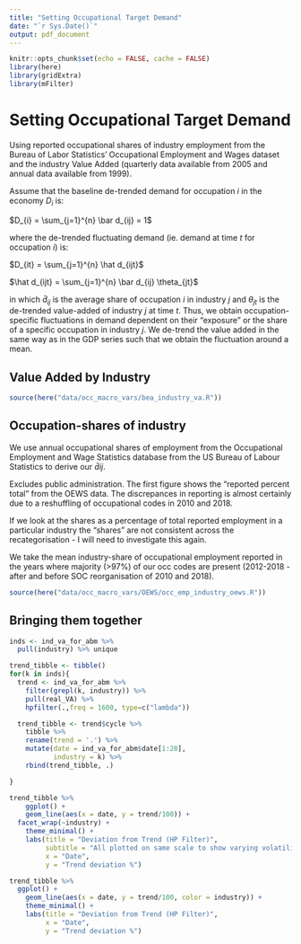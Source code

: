```yaml
---
title: "Setting Occupational Target Demand"
date: "`r Sys.Date()`"
output: pdf_document
---
```


```r

knitr::opts_chunk$set(echo = FALSE, cache = FALSE)
library(here)
library(gridExtra)
library(mFilter)

```

# Setting Occupational Target Demand

Using reported occupational shares of industry employment from the Bureau of Labor Statistics’ Occupational Employment and Wages dataset and the industry Value Added (quarterly data available from 2005 and annual data available from 1999).

Assume that the baseline de-trended demand for occupation $i$ in the economy $D_{i}$ is:

$D_{i} = \sum_{j=1}^{n} \bar d_{ij} = 1$

where the de-trended fluctuating demand (ie. demand at time $t$ for occupation $i$) is:

$D_{it} = \sum_{j=1}^{n} \hat d_{ijt}$

$\hat d_{ijt} = \sum_{j=1}^{n} \bar d_{ij} \theta_{jt}$

in which $\bar d_{ij}$ is the average share of occupation $i$ in industry $j$ and $\theta_{jt}$ is the de-trended value-added of industry $j$ at time $t$. Thus, we obtain occupation-specific fluctuations in demand dependent on their "exposure" or the share of a specific occupation in industry $j$. We de-trend the value added in the same way as in the GDP series such that we obtain the fluctuation around a mean. 

## Value Added by Industry

```r

source(here("data/occ_macro_vars/bea_industry_va.R"))

```

## Occupation-shares of industry

We use annual occupational shares of employment from the Occupational Employment and Wage Statistics database from the US Bureau of Labour Statistics to derive our $\bar d{ij}$. 

Excludes public administration. The first figure shows the “reported percent total” from the OEWS data. The discrepances in reporting is almost certainly due to a reshuffling of occupational codes in 2010 and 2018. 

If we look at the shares as a percentage of total reported employment in a particular industry the “shares” are not consistent across the recategorisation - I will need to investigate this again.

We take the mean industry-share of occupational employment reported in the years where majority (>97%) of our occ codes are present (2012-2018 - after and before SOC reorganisation of 2010 and 2018).


```r

source(here("data/occ_macro_vars/OEWS/occ_emp_industry_oews.R"))

```

## Bringing them together

```r
inds <- ind_va_for_abm %>% 
  pull(industry) %>% unique

trend_tibble <- tibble()
for(k in inds){
  trend <- ind_va_for_abm %>% 
    filter(grepl(k, industry)) %>% 
    pull(real_VA) %>% 
    hpfilter(.,freq = 1600, type=c("lambda")) 

  trend_tibble <- trend$cycle %>% 
    tibble %>% 
    rename(trend = '.') %>% 
    mutate(date = ind_va_for_abm$date[1:28], 
           industry = k) %>% 
    rbind(trend_tibble, .)

}

trend_tibble %>% 
    ggplot() +  
    geom_line(aes(x = date, y = trend/100)) +
  facet_wrap(~industry) +
    theme_minimal() +
    labs(title = "Deviation from Trend (HP Filter)",
         subtitle = "All plotted on same scale to show varying volatility.",
         x = "Date",
         y = "Trend deviation %")
```


```r

trend_tibble %>% 
  ggplot() +  
    geom_line(aes(x = date, y = trend/100, color = industry)) +
    theme_minimal() +
    labs(title = "Deviation from Trend (HP Filter)",
         x = "Date",
         y = "Trend deviation %") 

```

